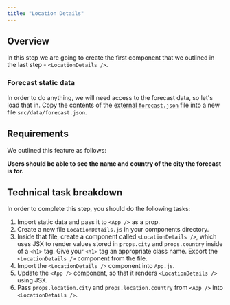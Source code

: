 ```yaml
---
title: "Location Details"
---
```


## Overview

In this step we are going to create the first component that we outlined in the last step - `<LocationDetails />`.

### Forecast static data
In order to do anything, we will need access to the forecast data, so let's load that in. Copy the contents of the [external `forecast.json`](https://s3.eu-west-2.amazonaws.com/mcrcodes/weather/forecast.json) file into a new file `src/data/forecast.json`.

## Requirements

We outlined this feature as follows:

**Users should be able to see the name and country of the city the forecast is for.**

## Technical task breakdown

In order to complete this step, you should do the following tasks:

1. Import static data and pass it to `<App />` as a prop.
2. Create a new file `LocationDetails.js` in your components directory.
3. Inside that file, create a component called `<LocationDetails />`, which uses JSX to render values stored in `props.city` and `props.country` inside of a `<h1>` tag. Give your `<h1>` tag an appropriate class name. Export the `<LocationDetails />` component from the file.
4. Import the `<LocationDetails />` component into `App.js`.
5. Update the `<App />` component, so that it renders `<LocationDetails />` using JSX.
6. Pass `props.location.city` and `props.location.country` from `<App />` into `<LocationDetails />`.

